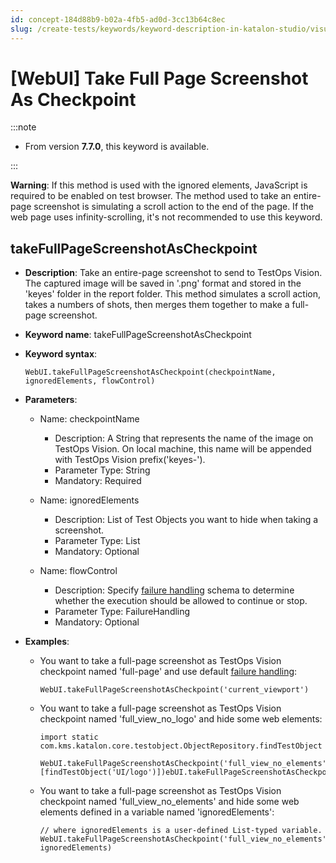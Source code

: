 ```yaml
---
id: concept-184d88b9-b02a-4fb5-ad0d-3cc13b64c8ec
slug: /create-tests/keywords/keyword-description-in-katalon-studio/visual-based-web-testing-keywords/webui-take-full-page-screenshot-as-checkpoint
---
```


# \[WebUI\] Take Full Page Screenshot As Checkpoint


:::note

-   From version **7.7.0**, this keyword is available.


:::

**Warning**: If this method is used with the ignored elements, JavaScript is required to be enabled on test browser. The method used to take an entire-page screenshot is simulating a scroll action to the end of the page. If the web page uses infinity-scrolling, it's not recommended to use this keyword.

## takeFullPageScreenshotAsCheckpoint

-   **Description**: Take an entire-page screenshot to send to TestOps Vision. The captured image will be saved in '.png' format and stored in the 'keyes' folder in the report folder. This method simulates a scroll action, takes a numbers of shots, then merges them together to make a full-page screenshot.
-   **Keyword name**: takeFullPageScreenshotAsCheckpoint
-   **Keyword syntax**:

    ```
    WebUI.takeFullPageScreenshotAsCheckpoint(checkpointName, ignoredElements, flowControl)
    ```

-   **Parameters**:

    -   Name: checkpointName

        -   Description: A String that represents the name of the image on TestOps Vision. On local machine, this name will be appended with TestOps Vision prefix\('keyes-'\).
        -   Parameter Type: String
        -   Mandatory: Required
    -   Name: ignoredElements

        -   Description: List of Test Objects you want to hide when taking a screenshot.
        -   Parameter Type: List
        -   Mandatory: Optional
    -   Name: flowControl

        -   Description: Specify [failure handling](/maintain/configure-failure-handling-settings-in-katalon-studio) schema to determine whether the execution should be allowed to continue or stop.
        -   Parameter Type: FailureHandling
        -   Mandatory: Optional
-   **Examples**:

    -   You want to take a full-page screenshot as TestOps Vision checkpoint named 'full-page' and use default [failure handling](/maintain/configure-failure-handling-settings-in-katalon-studio):

        ```
        WebUI.takeFullPageScreenshotAsCheckpoint('current_viewport')
        ```

    -   You want to take a full-page screenshot as TestOps Vision checkpoint named 'full\_view\_no\_logo' and hide some web elements:

        ```
        import static com.kms.katalon.core.testobject.ObjectRepository.findTestObject
        
        WebUI.takeFullPageScreenshotAsCheckpoint('full_view_no_elements', [findTestObject('UI/logo')])ebUI.takeFullPageScreenshotAsCheckpoint('current_viewport')
        ```

    -   You want to take a full-page screenshot as TestOps Vision checkpoint named 'full\_view\_no\_elements' and hide some web elements defined in a variable named 'ignoredElements':

        ```
        // where ignoredElements is a user-defined List-typed variable. WebUI.takeFullPageScreenshotAsCheckpoint('full_view_no_elements', ignoredElements)
        ```